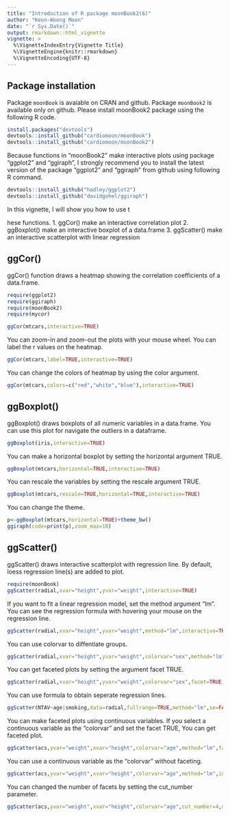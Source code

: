 ```yaml
---
title: "Introduction of R package moonBook2(6)"
author: "Keon-Woong Moon"
date: "`r Sys.Date()`"
output: rmarkdown::html_vignette
vignette: >
  %\VignetteIndexEntry{Vignette Title}
  %\VignetteEngine{knitr::rmarkdown}
  %\VignetteEncoding{UTF-8}
---
```


## Package installation

Package `moonBook` is avaiable on CRAN and github. Package `moonBook2` is available only on github. Please install moonBook2 package using the following R code.

```r
install.packages("devtools")
devtools::install_github("cardiomoon/moonBook")
devtools::install_github("cardiomoon/moonBook2")
```

Because functions in "moonBook2" make interactive plots using package "ggplot2" and "ggiraph", I strongly recommend you to install the latest version of the package "ggplot2" and "ggiraph" from github using following R command. 
```r
devtools::install_github("hadley/ggplot2")
devtools::install_github("davidgohel/ggiraph")
```

In this vignette, I will show you how to use t

hese functions.
1. ggCor() make an interactive correlation plot
2. ggBoxplot() make an interactive boxplot of a data.frame
3. ggScatter() make an interactive scatterplot with linear regression

## ggCor()

ggCor() function draws a heatmap showing the correlation coefficients of a data.frame.

```r
require(ggplot2)
require(ggiraph)
require(moonBook2)
require(mycor)

ggCor(mtcars,interactive=TRUE)
```

You can zoom-in and zoom-out the plots with your mouse wheel. You can label the r values on the heatmap.

```r
ggCor(mtcars,label=TRUE,interactive=TRUE)
```

You can change the colors of heatmap by using the color argument.

```r
ggCor(mtcars,colors=c("red","white","blue"),interactive=TRUE)
```

## ggBoxplot()

ggBoxplot() draws boxplots of all numeric variables in a data.frame. You can use this plot for navigate the outliers in a dataframe.

```r
ggBoxplot(iris,interactive=TRUE)
```

You can make a horizontal boxplot by setting the horizontal argument TRUE.
```r
ggBoxplot(mtcars,horizontal=TRUE,interactive=TRUE)

```

You can rescale the variables by setting the rescale argument TRUE.
```r
ggBoxplot(mtcars,rescale=TRUE,horizontal=TRUE,interactive=TRUE)

```

You can change the theme.
```r
p<-ggBoxplot(mtcars,horizontal=TRUE)+theme_bw()
ggiraph(code=print(p),zoom_max=10)
```

## ggScatter()

ggScatter() draws interactive scatterplot with regression line. By default, loess regression line(s) are added to plot.

```r
require(moonBook)
ggScatter(radial,xvar="height",yvar="weight",interactive=TRUE)
```

If you want to fit a linear regression model, set the method argument "lm". You can see the regression formula with hovering your mouse on the regression line.

```r
ggScatter(radial,xvar="height",yvar="weight",method="lm",interactive=TRUE)
```

You can use colorvar to diffentiate groups.

```r
ggScatter(radial,xvar="height",yvar="weight",colorvar="sex",method="lm",interactive=TRUE)
```
You can get faceted plots by setting the argument facet TRUE.

```r
ggScatter(radial,xvar="height",yvar="weight",colorvar="sex",facet=TRUE,method="lm",interactive=TRUE)
```

You can use formula to obtain seperate regression lines.
```r
ggScatter(NTAV~age|smoking,data=radial,fullrange=TRUE,method="lm",se=FALSE,interactive=TRUE)
```


You can make faceted plots using continuous variables. If you select a continuous variable as the "colorvar" and set the facet TRUE, You can get faceted plot.
```r
ggScatter(acs,yvar="weight",xvar="height",colorvar="age",method="lm",facet=TRUE,interactive=TRUE)
```


You can use a continuous variable as the "colorvar" without faceting. 
```r
ggScatter(acs,yvar="weight",xvar="height",colorvar="age",method="lm",interactive=TRUE)
```

You can changed the number of facets by setting the cut_number parameter.
```r
ggScatter(acs,yvar="weight",xvar="height",colorvar="age",cut_number=4,method="lm",facet=TRUE,interactive=TRUE)
```

